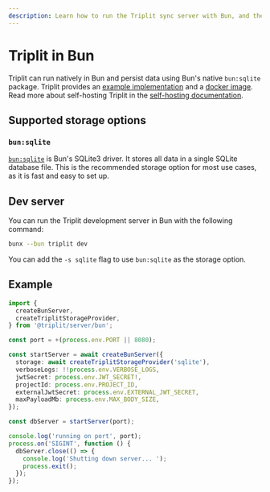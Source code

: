 ```yaml
---
description: Learn how to run the Triplit sync server with Bun, and the supported storage options - SQLite.
---
```


# Triplit in Bun

Triplit can run natively in Bun and persist data using Bun's native `bun:sqlite` package. Triplit provides an [example implementation](https://github.com/aspen-cloud/triplit/tree/main/packages/bun-server) and a [docker image](https://hub.docker.com/r/aspencloud/triplit-server-bun). Read more about self-hosting Triplit in the [self-hosting documentation](/self-hosting).

## Supported storage options

### `bun:sqlite`

[`bun:sqlite`](https://bun.sh/docs/api/sqlite) is Bun's SQLite3 driver. It stores all data in a single SQLite database file. This is the recommended storage option for most use cases, as it is fast and easy to set up.

## Dev server

You can run the Triplit development server in Bun with the following command:

```bash
bunx --bun triplit dev
```

You can add the `-s sqlite` flag to use `bun:sqlite` as the storage option.

## Example

```typescript
import {
  createBunServer,
  createTriplitStorageProvider,
} from '@triplit/server/bun';

const port = +(process.env.PORT || 8080);

const startServer = await createBunServer({
  storage: await createTriplitStorageProvider('sqlite'),
  verboseLogs: !!process.env.VERBOSE_LOGS,
  jwtSecret: process.env.JWT_SECRET!,
  projectId: process.env.PROJECT_ID,
  externalJwtSecret: process.env.EXTERNAL_JWT_SECRET,
  maxPayloadMb: process.env.MAX_BODY_SIZE,
});

const dbServer = startServer(port);

console.log('running on port', port);
process.on('SIGINT', function () {
  dbServer.close(() => {
    console.log('Shutting down server... ');
    process.exit();
  });
});
```
